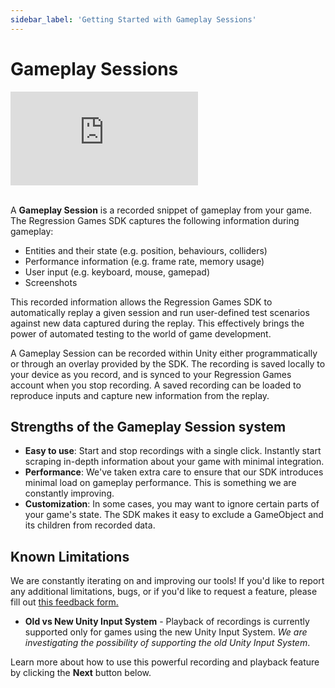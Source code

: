 ```yaml
---
sidebar_label: 'Getting Started with Gameplay Sessions'
---
```


# Gameplay Sessions

<div style={{position: "relative", paddingBottom: "50.40485829959515%", height: 0}}><iframe src="https://www.loom.com/embed/e3220a1c6aa849f6801d8a7aa769c4f9?sid=5c454eed-d69c-4b81-ac52-689aed01f0bc" frameborder="0" webkitallowfullscreen mozallowfullscreen allowfullscreen style={{position: "absolute", top: 0, left: 0, width: "100%", height: "100%"}}></iframe></div>

<br />

A **Gameplay Session** is a recorded snippet of gameplay from your game.
The Regression Games SDK captures the following information during gameplay:

- Entities and their state (e.g. position, behaviours, colliders)
- Performance information (e.g. frame rate, memory usage)
- User input (e.g. keyboard, mouse, gamepad)
- Screenshots

This recorded information allows the Regression Games SDK to automatically replay a given session
and run user-defined test scenarios against new data captured during the replay.
This effectively brings the power of automated testing to the world of game development.

A Gameplay Session can be recorded within Unity either programmatically or through an overlay provided by the SDK.
The recording is saved locally to your device as you record, and is synced to your Regression Games account when you stop recording.
A saved recording can be loaded to reproduce inputs and capture new information from the replay.

## Strengths of the Gameplay Session system

- **Easy to use**: Start and stop recordings with a single click. Instantly start scraping in-depth information about your game
  with minimal integration.
- **Performance**: We've taken extra care to ensure that our SDK introduces minimal load on gameplay performance.
  This is something we are constantly improving.
- **Customization**: In some cases, you may want to ignore certain parts of your game's state. The SDK makes it easy
  to exclude a GameObject and its children from recorded data.

## Known Limitations

We are constantly iterating on and improving our tools!
If you'd like to report any additional limitations, bugs, or if you'd like to request a feature,
please fill out [this feedback form.](https://d7y6yysps34.typeform.com/to/MYieIsHV)

- **Old vs New Unity Input System** - Playback of recordings is currently supported only for games using the new Unity
  Input System. _We are investigating the possibility of supporting the old Unity Input System_.

Learn more about how to use this powerful recording and playback feature by clicking the **Next** button below.